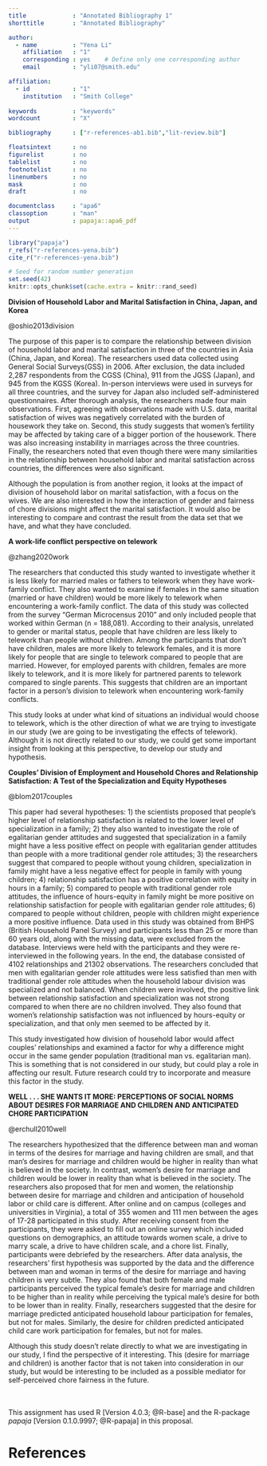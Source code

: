 ```yaml
---
title             : "Annotated Bibliography 1"
shorttitle        : "Annotated Bibliography"

author: 
  - name          : "Yena Li"
    affiliation   : "1"
    corresponding : yes    # Define only one corresponding author
    email         : "yli07@smith.edu"

affiliation:
  - id            : "1"
    institution   : "Smith College"
  
keywords          : "keywords"
wordcount         : "X"

bibliography      : ["r-references-ab1.bib","lit-review.bib"]

floatsintext      : no
figurelist        : no
tablelist         : no
footnotelist      : no
linenumbers       : no
mask              : no
draft             : no

documentclass     : "apa6"
classoption       : "man"
output            : papaja::apa6_pdf
---
```


```r
library("papaja")
r_refs("r-references-yena.bib")
cite_r("r-references-yena.bib")
```

```r
# Seed for random number generation
set.seed(42)
knitr::opts_chunk$set(cache.extra = knitr::rand_seed)
```

**Division of Household Labor and Marital Satisfaction in China, Japan, and Korea**

@oshio2013division

The purpose of this paper is to compare the relationship between division of household labor and marital satisfaction in three of the countries in Asia (China, Japan, and Korea). The researchers used data collected using General Social Surveys(GSS) in 2006. After exclusion, the data included 2,287 respondents from the CGSS (China), 911 from the JGSS (Japan), and 945 from the KGSS (Korea). In-person interviews were used in surveys for all three countries, and the survey for Japan also included self-administered questionnaires. After thorough analysis, the researchers made four main observations. First, agreeing with observations made with U.S. data, marital satisfaction of wives was negatively correlated with the burden of housework they take on. Second, this study suggests that women’s fertility may be affected by taking care of a bigger portion of the housework. There was also increasing instability in marriages across the three countries. Finally, the researchers noted that even though there were many similarities in the relationship between household labor and marital satisfaction across countries, the differences were also significant.

Although the population is from another region, it looks at the impact of division of household labor on marital satisfaction, with a focus on the wives. We are also interested in how the interaction of gender and fairness of chore divisions might affect the marital satisfaction. It would also be interesting to compare and contrast the result from the data set that we have, and what they have concluded. 

**A work-life conflict perspective on telework**

@zhang2020work

The researchers that conducted this study wanted to investigate whether it is less likely for married males or fathers to telework when they have work-family conflict. They also wanted to examine if females in the same situation (married or have children) would be more likely to telework when encountering a work-family conflict. The data of this study was collected from the survey “German Microcensus 2010” and only included people that worked within German (n = 188,081). According to their analysis, unrelated to gender or marital status, people that have children are less likely to telework than people without children. Among the participants that don’t have children, males are more likely to telework females, and it is more likely for people that are single to telework compared to people that are married. However, for employed parents with children, females are more likely to telework, and it is more likely for partnered parents to telework compared to single parents. This suggests that children are an important factor in a person’s division to telework when encountering work-family conflicts.

This study looks at under what kind of situations an individual would choose to telework, which is the other direction of what we are trying to investigate in our study (we are going to be investigating the effects of telework). Although it is not directly related to our study, we could get some important insight from looking at this perspective, to develop our study and hypothesis. 


**Couples’ Division of Employment and Household Chores and Relationship Satisfaction: A Test of the Specialization and Equity Hypotheses**

@blom2017couples

This paper had several hypotheses: 1) the scientists proposed that people’s higher level of relationship satisfaction is related to the lower level of specialization in a family; 2) they also wanted to investigate the role of egalitarian gender attitudes and suggested that specialization in a family might have a less positive effect on people with egalitarian gender attitudes than people with a more traditional gender role attitudes; 3) the researchers suggest that compared to people without young children, specialization in family might have a less negative effect for people in family with young children; 4) relationship satisfaction has a positive correlation with equity in hours in a family; 5) compared to people with traditional gender role attitudes, the influence of hours-equity in family might be more positive on relationship satisfaction for people with egalitarian gender role attitudes; 6) compared to people without children, people with children might experience a more positive influence. Data used in this study was obtained from BHPS (British Household Panel Survey) and participants less than 25 or more than 60 years old, along with the missing data, were excluded from the database. Interviews were held with the participants and they were re-interviewed in the following years. In the end, the database consisted of 4102 relationships and 21302 observations. The researchers concluded that men with egalitarian gender role attitudes were less satisfied than men with traditional gender role attitudes when the household labour division was specialized and not balanced. When children were involved, the positive link between relationship satisfaction and specialization was not strong compared to when there are no children involved. They also found that women’s relationship satisfaction was not influenced by hours-equity or specialization, and that only men seemed to be affected by it. 

This study investigated how division of household labor would affect couples' relationships and examined a factor for why a difference might occur in the same gender population (traditional man vs. egalitarian man). This is something that is not considered in our study, but could play a role in affecting our result. Future research could try to incorporate and measure this factor in the study.


**WELL . . . SHE WANTS IT MORE: PERCEPTIONS OF SOCIAL NORMS ABOUT DESIRES FOR MARRIAGE AND CHILDREN AND ANTICIPATED CHORE PARTICIPATION**

@erchull2010well

The researchers hypothesized that the difference between man and woman in terms of the desires for marriage and having children are small, and that man’s desires for marriage and children would be higher in reality than what is believed in the society. In contrast, women’s desire for marriage and children would be lower in reality than what is believed in the society. The researchers also proposed that for men and women, the relationship between desire for marriage and children and anticipation of household labor or child care is different. After online and on campus (colleges and universities in Virginia), a total of 355 women and 111 men between the ages of 17-28 participated in this study. After receiving consent from the participants, they were asked to fill out an online survey which included questions on demographics, an attitude towards women scale, a drive to marry scale, a drive to have children scale, and a chore list. Finally, participants were debriefed by the researchers. After data analysis, the researchers’ first hypothesis was supported by the data and the difference between man and woman in terms of the desire for marriage and having children is very subtle. They also found that both female and male participants perceived the typical female’s desire for marriage and children to be higher than in reality while perceiving the typical male’s desire for both to be lower than in reality. Finally, researchers suggested that the desire for marriage predicted anticipated household labour participation for females, but not for males. Similarly, the desire for children predicted anticipated child care work participation for females, but not for males.

Although this study doesn’t relate directly to what we are investigating in our study, I find the perspective of it interesting. This (desire for marriage and children) is another factor that is not taken into consideration in our study, but would be interesting to be included as a possible mediator for self-perceived chore fairness in the future.


\
\
This assignment has used R [Version 4.0.3; @R-base] and the R-package *papaja* [Version 0.1.0.9997; @R-papaja] in this proposal.

\newpage

# References

\begingroup
\setlength{\parindent}{-0.5in}
\setlength{\leftskip}{0.5in}

<div id="refs" custom-style="Bibliography"></div>
\endgroup
